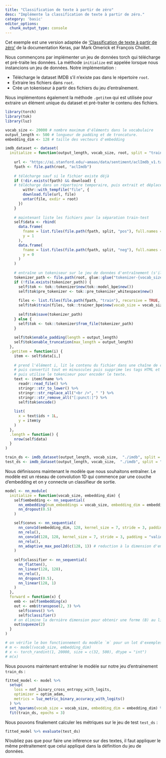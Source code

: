 ```yaml
---
title: "Classification de texte à partir de zéro"
desc: "Implémente la classification de texte à partir de zéro."
category: 'basic'
editor_options: 
  chunk_output_type: console
---
```


Cet exemple est une version adaptée de ['Classification de texte à partir de zéro'](https://keras.io/examples/nlp/text_classification_from_scratch/) de la documentation Keras, par Mark Omerick et François Chollet.

Nous commençons par implémenter un jeu de données torch qui télécharge et pré-traite les données.
La méthode `initialize` est appelée lorsque nous instancions un jeu de données. 
Notre implémentation :

- Télécharge le dataset IMDB s'il n'existe pas dans le répertoire `root`.
- Extraire les fichiers dans `root`.
- Crée un tokeniseur à partir des fichiers du jeu d'entraînement.

Nous implémentons également la méthode `.getitem` qui est utilisée pour extraire un élément unique 
du dataset et pré-traiter le contenu des fichiers.

```r
library(torch)
library(tok)
library(luz)

vocab_size <- 20000 # nombre maximum d'éléments dans le vocabulaire
output_length <- 500 # longueur de padding et de troncature.
embedding_dim <- 128 # taille des vecteurs d'embedding

imdb_dataset <- dataset(
  initialize = function(output_length, vocab_size, root, split = "train", download = TRUE) {
    
    url <- "https://ai.stanford.edu/~amaas/data/sentiment/aclImdb_v1.tar.gz"
    fpath <- file.path(root, "aclImdb")
    
    # télécharge sauf si le fichier existe déjà
    if (!dir.exists(fpath) && download) {
    # télécharge dans un répertoire temporaire, puis extrait et déplace dans le répertoire root
        withr::with_tempfile("file", {
        download.file(url, file)
        untar(file, exdir = root)
      })  
    }
    
    # maintenant liste les fichiers pour la séparation train-test
    self$data <- rbind(
      data.frame(
        fname = list.files(file.path(fpath, split, "pos"), full.names = TRUE),
        y = 1
      ),
      data.frame(
        fname = list.files(file.path(fpath, split, "neg"), full.names = TRUE),
        y = 0
      )
    )
    
    # entraîne un tokeniseur sur le jeu de données d'entraînement (s'il n'existe pas déjà)
    tokenizer_path <- file.path(root, glue::glue("tokenizer-{vocab_size}.json"))
    if (!file.exists(tokenizer_path)) {
      self$tok <- tok::tokenizer$new(tok::model_bpe$new())
      self$tok$pre_tokenizer <- tok::pre_tokenizer_whitespace$new()
      
      files <- list.files(file.path(fpath, "train"), recursive = TRUE, full.names = TRUE)
      self$tok$train(files, tok::trainer_bpe$new(vocab_size = vocab_size))
      
      self$tok$save(tokenizer_path)  
    } else {
      self$tok <- tok::tokenizer$from_file(tokenizer_path)
    }
    
    self$tok$enable_padding(length = output_length)
    self$tok$enable_truncation(max_length = output_length)
  },
  .getitem = function(i) {
    item <- self$data[i,]
    
    # prend l'élément i, lit le contenu du fichier dans une chaîne de caractères
    # puis convertit tout en minuscules puis supprime les tags HTML et la ponctuation
    # puis utilise le tokeniseur pour encoder le texte.
    text <- item$fname %>% 
      readr::read_file() %>% 
      stringr::str_to_lower() %>% 
      stringr::str_replace_all("<br />", " ") %>% 
      stringr::str_remove_all("[:punct:]") %>% 
      self$tok$encode()
  
    list(
      x = text$ids + 1L,
      y = item$y
    )
  },
  .length = function() {
    nrow(self$data)
  }
)

train_ds <- imdb_dataset(output_length, vocab_size,  "./imdb", split = "train")
test_ds <- imdb_dataset(output_length, vocab_size,  "./imdb", split = "test")
```

Nous définissons maintenant le modèle que nous souhaitons entraîner. Le modèle est un réseau de convolution 1D qui commence par une couche d'embedding et on y connecte un classifieur de sortie.

```r
model <- nn_module(
  initialize = function(vocab_size, embedding_dim) {
    self$embedding <- nn_sequential(
      nn_embedding(num_embeddings = vocab_size, embedding_dim = embedding_dim),
      nn_dropout(0.5)
    )

    self$convs <- nn_sequential(
      nn_conv1d(embedding_dim, 128, kernel_size = 7, stride = 3, padding = "valid"),
      nn_relu(),
      nn_conv1d(128, 128, kernel_size = 7, stride = 3, padding = "valid"),
      nn_relu(),
      nn_adaptive_max_pool2d(c(128, 1)) # reduction à la dimension d'embedding
    )
    
    self$classifier <- nn_sequential(
      nn_flatten(),
      nn_linear(128, 128),
      nn_relu(),
      nn_dropout(0.5),
      nn_linear(128, 1)
    )
  },
  forward = function(x) {
    emb <- self$embedding(x)
    out <- emb$transpose(2, 3) %>% 
      self$convs() %>% 
      self$classifier()
    # on élimine la dernière dimension pour obtenir une forme (B) au lieu de (B, 1)
    out$squeeze(2)
  }
)

# on vérifie le bon fonctionnement du modèle `m` pour un lot d'exemples `x` 
# m <- model(vocab_size, embedding_dim)
# x <- torch_randint(1, 20000, size = c(32, 500), dtype = "int")
# m(x)
```

Nous pouvons maintenant entraîner le modèle sur notre jeu d'entrainement `train_ds` :

```r
fitted_model <- model %>% 
  setup(
    loss = nnf_binary_cross_entropy_with_logits,
    optimizer = optim_adam,
    metrics = luz_metric_binary_accuracy_with_logits()
  ) %>% 
  set_hparams(vocab_size = vocab_size, embedding_dim = embedding_dim) %>% 
  fit(train_ds, epochs = 3)
```

Nous pouvons finalement calculer les métriques sur le jeu de test `test_ds` :

```r
fitted_model %>% evaluate(test_ds)
```

N'oubliez pas que pour faire une inférence sur des textes, il faut appliquer le même prétraitement que celui appliqué dans la définition du jeu de données.
